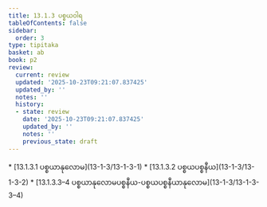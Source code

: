 ```yaml
---
title: 13.1.3 ပစ္စယဝါရ
tableOfContents: false
sidebar:
  order: 3
type: tipitaka
basket: ab
book: p2
review:
  current: review
  updated: '2025-10-23T09:21:07.837425'
  updated_by: ''
  notes: ''
  history:
  - state: review
    date: '2025-10-23T09:21:07.837425'
    updated_by: ''
    notes: ''
    previous_state: draft
---
```



<ReviewStatus review={frontmatter.review} showDetails={true} />

<HypothesisAnnotation frontmatter={frontmatter} />

<DynamicBreadcrumb />



<TableOfContents book="p2" section="13.1.3">
* [13.1.3.1 ပစ္စယာနုလောမ](13-1-3/13-1-3-1)
* [13.1.3.2 ပစ္စယပစ္စနီယ](13-1-3/13-1-3-2)
* [13.1.3.3–4 ပစ္စယာနုလောမပစ္စနီယ-ပစ္စယပစ္စနီယာနုလောမ](13-1-3/13-1-3-3–4)
</TableOfContents>